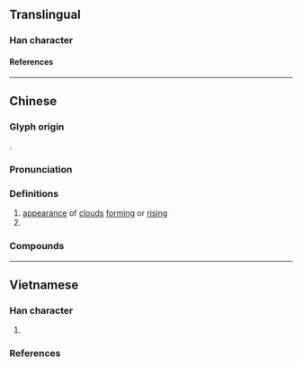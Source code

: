 {{character info/new}}
==Translingual==

===Han character===
{{Han char|rn=85|rad=水|as=09|sn=12|four=38146|canj=EORT|ids=⿰氵弇}}

====References====
{{Han ref|kx=0635.050|dkj=17784|dj=1042.030|hdz=31682.010|uh=6E30}}

----

==Chinese==
{{zh-forms|alt=𢍡,𩃗}}

===Glyph origin===
{{Han etym}}
{{Han compound|水|弇|alt1=氵|t1=water|c1=s|c2=p|ls=psc}}.

===Pronunciation===
{{zh-pron
|m=yǎn
|c=jim2,jim1
|mc=y
|oc=y
|ma=
|cat=a,v
}}

===Definitions===
{{zh-hanzi}}

# [[appearance]] of [[cloud]]s [[form]]ing or [[rising]]
# {{zh-alt-form|淹|to [[flood#Verb|flood]]; to [[drown]]}}

===Compounds===
{{zh-der|水渰老鼠|渰渰|搠渰|水渰藍橋|胡渰}}

----

==Vietnamese==

===Han character===
{{vi-readings|rs=水09
|hanviet=yêm-gdhn
}}

# {{defn|lang=vi|sort=水09}}

===References===
<references/>